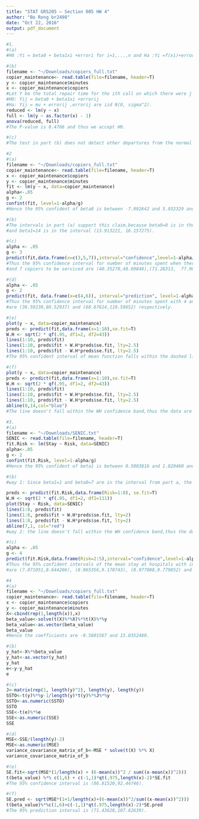 ```yaml
---
title: "STAT GR5205 – Section 005 HW 4"
author: "Bo Rong br2498"
date: "Oct 22, 2016"
output: pdf_document
---
```


```r
#1.
#(a)
#H0 :Yi = beta0 + beta1xi +errori for i=1,...,n and Ha :Yi =f(xi)+errori for i=1,...,n errori are iid N(0, sigma^2).
```

```r
#(b)
filename <- "~/Downloads/copiers_full.txt"
copier_maintenance<- read.table(file=filename, header=T)
y <- copier_maintenance$minutes
x <- copier_maintenance$copiers
#Let Y be the total repair time for the ith call on which there were j copiers.
#H0: Yij = beta0 + beta1xi +errorij 
#Ha: Yij = mu + errorij ,errorij are iid N(0, sigma^2).
reduced <- lm(y ~ x)
full <- lm(y ~ as.factor(x) - 1)
anova(reduced, full)
#The P-value is 0.4766 and thus we accept H0.
```

```r
#(c)
#The test in part (b) does not detect other departures from the normal SLR model, but the results of the test of lack of fit could be affected by such departures. 
```




```r
#2
#(a)
filename <- "~/Downloads/copiers_full.txt"
copier_maintenance<- read.table(file=filename, header=T)
x <- copier_maintenance$copiers
y <- copier_maintenance$minutes
fit <- lm(y ~ x, data=copier_maintenance)
alpha<-.05
g <- 2
confint(fit, level=1-alpha/g)
#Hence the 95% confident of beta0 is between -7.092642 and 5.932329 and the 95% confident of beta1 is between 13.913221 and 16.157275.
```

```r
#(b)
#The intervals in part (a) support this claim,because beta0=0 is in the interval (-7.092642,5.932329)
#and beta1=14 is in the interval (13.913221, 16.157275).
```

```r
#(c)
alpha <- .05 
g <- 3
predict(fit,data.frame(x=c(3,5,7)),interval="confidence",level=1-alpha/g)
#Thus the 95% confidence interval for number of minutes spent when there are 3, 5, 
#and 7 copiers to be serviced are (40.35270,48.69848),(71.28313,  77.90904) and (100.65092,108.68224) respectively.
```

```r
#(d)
alpha <- .05
g <- 2
predict(fit, data.frame(x=c(4,6)), interval="prediction", level=1-alpha/g)
#Thus the 95% confidence interval for number of minutes spent with 4 and 6 copiers to be serviced 
#are (38.59230,80.52937) and (68.67614,110.58652) respectively.
```

```r
#(e)
plot(y ~ x, data=copier_maintenance)
preds <- predict(fit,data.frame(x=1:10),se.fit=T)
W.H <- sqrt(2 * qf(.95, df1=2, df2=43))
lines(1:10, preds$fit)
lines(1:10, preds$fit + W.H*preds$se.fit, lty=2.5)
lines(1:10, preds$fit - W.H*preds$se.fit, lty=2.5)
#The 95% confident interval of mean function falls within the dashed lines.
```

```r
#(f)
plot(y ~ x, data=copier_maintenance)
preds <- predict(fit,data.frame(x=1:10),se.fit=T)
W.H <- sqrt(2 * qf(.95, df1=2, df2=43))
lines(1:10, preds$fit)
lines(1:10, preds$fit + W.H*preds$se.fit, lty=2.5)
lines(1:10, preds$fit - W.H*preds$se.fit, lty=2.5)
abline(0,14,col="blue")
#The line doesn't fall within the WH confidence band,thus the data are not consistent with claim.
```


```r
#3.
#(a)
filename <- "~/Downloads/SENIC.txt"
SENIC <- read.table(file=filename, header=T)
fit.Risk <- lm(Stay ~ Risk, data=SENIC)
alpha<-.05
g <- 2
confint(fit.Risk, level=1-alpha/g)
#Hence the 95% confident of beta1 is between 0.5003816 and 1.020460 and the 95% confident of beta0 is between 5.1523372 and 7.521236.
```

```r
#(b)
#way 1: Since beta1=1 and beta0=7 are in the interval from part a, the data are consistent with the claim.

preds <- predict(fit.Risk,data.frame(Risk=1:8), se.fit=T)
W.H <- sqrt(2 * qf(.95, df1=2, df2=111))
plot(Stay ~ Risk, data=SENIC)
lines(1:8, preds$fit)
lines(1:8, preds$fit + W.H*preds$se.fit, lty=2)
lines(1:8, preds$fit - W.H*preds$se.fit, lty=2)
abline(7,1, col="red")
#way 2: the line doesn't fall within the WH confidence band,thus the data are not consistent with claim.
```

```r
#(c)
alpha <- .05 
g <- 4
predict(fit.Risk,data.frame(Risk=2:5),interval="confidence",level=1-alpha/g)
#Thus the 95% confident intervals of the mean stay at hospitals with infection risk x = 2,3,4 and 5 
#are (7.071051,8.644206), (8.065356,9.170743), (8.977088,9.779852) and (9.708059 10.569723) respectively.
```





```r
#4
#(a)
filename <- "~/Downloads/copiers_full.txt"
copier_maintenance<- read.table(file=filename, header=T)
x <- copier_maintenance$copiers
y <- copier_maintenance$minutes
X<-cbind(rep(1,length(x)),x)
beta_value<-solve(t(X)%*%X)%*%t(X)%*%y
beta_value<-as.vector(beta_value)
beta_value
#Hence the coefficients are -0.5801567 and 15.0352480.
```

```r
#(b)
y_hat<-X%*%beta_value
y_hat<-as.vector(y_hat)
y_hat
e<-y-y_hat
e
```

```r
#(c)
J<-matrix(rep(1, length(y)^2), length(y), length(y))
SSTO<-t(y)%*%y-1/length(y)*t(y)%*%J%*%y
SSTO<-as.numeric(SSTO)
SSTO
SSE<-t(e)%*%e
SSE<-as.numeric(SSE)
SSE
```

```r
#(d)
MSE<-SSE/(length(y)-2)
MSE<-as.numeric(MSE)
variance_covariance_matrix_of_b<-MSE * solve(t(X) %*% X)
variance_covariance_matrix_of_b
```

```r
#(e)
SE.fit<-sqrt(MSE*(1/length(x) + (6-mean(x))^2 / sum((x-mean(x))^2)))
t(beta_value) %*% c(1,6) + c(-1,1)*qt(.975,length(x)-2)*SE.fit
#The 95% confidence interval is (86.81520,92.44746).
```

```r
#(f)
SE.pred <- sqrt(MSE*(1+1/length(x)+(6-mean(x))^2/sum((x-mean(x))^2)))
t(beta_value)%*%c(1,6)+c(-1,1)*qt(.975,length(x)-2)*SE.pred
#The 95% prediction interval is (71.43628,107.82639).
```





